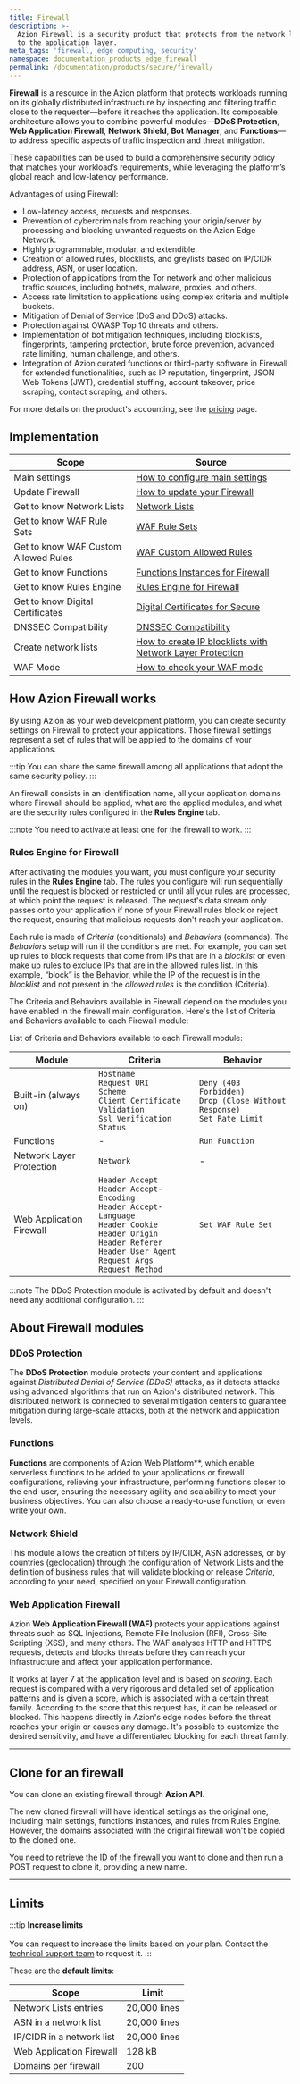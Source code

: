 ```yaml
---
title: Firewall
description: >-
  Azion Firewall is a security product that protects from the network layer
  to the application layer.
meta_tags: 'firewall, edge computing, security'
namespace: documentation_products_edge_firewall
permalink: /documentation/products/secure/firewall/
---
```



**Firewall** is a resource in the Azion platform that protects workloads running on its globally distributed infrastructure by inspecting and filtering traffic close to the requester—before it reaches the application.
Its composable architecture allows you to combine powerful modules—**DDoS Protection**, **Web Application Firewall**, **Network Shield**, **Bot Manager**, and **Functions**—to address specific aspects of traffic inspection and threat mitigation.

These capabilities can be used to build a comprehensive security policy that matches your workload’s requirements, while leveraging the platform’s global reach and low-latency performance.

Advantages of using Firewall:

- Low-latency access, requests and responses.
- Prevention of cybercriminals from reaching your origin/server by processing and blocking unwanted requests on the Azion Edge Network.
- Highly programmable, modular, and extendible.
- Creation of allowed rules, blocklists, and greylists based on IP/CIDR address, ASN, or user location.
- Protection of applications from the Tor network and other malicious traffic sources, including botnets, malware, proxies, and others.
- Access rate limitation to applications using complex criteria and multiple buckets.
- Mitigation of Denial of Service (DoS and DDoS) attacks.
- Protection against OWASP Top 10 threats and others.
- Implementation of bot mitigation techniques, including blocklists, fingerprints, tampering protection, brute force prevention, advanced rate limiting, human challenge, and others.
- Integration of Azion curated functions or third-party software in Firewall for extended functionalities, such as IP reputation, fingerprint, JSON Web Tokens (JWT), credential stuffing, account takeover, price scraping, contact scraping, and others.

For more details on the product's accounting, see the [pricing](/en/documentation/products/pricing/) page.

## Implementation

| Scope | Source |
| ----- | ------ |
| Main settings | [How to configure main settings](/en/documentation/products/guides/secure/edge-firewall-configure-main-settings/) |
| Update Firewall | [How to update your Firewall](/en/documentation/products/guides/how-to-update-your-edge-firewall/) |
| Get to know Network Lists | [Network Lists](/en/documentation/products/secure/edge-firewall/network-layer-protection/network-lists/) |
| Get to know WAF Rule Sets | [WAF Rule Sets](/en/documentation/products/secure/edge-firewall/web-application-firewall/rules-set/) |
| Get to know WAF Custom Allowed Rules | [WAF Custom Allowed Rules](/en/documentation/products/secure/edge-firewall/web-application-firewall/custom-allowed-rules/) |
| Get to know Functions | [Functions Instances for Firewall](/en/documentation/products/secure/edge-firewall/edge-functions-instances/) |
| Get to know Rules Engine | [Rules Engine for Firewall](/en/documentation/products/secure/edge-firewall/rules-engine/) |
| Get to know Digital Certificates | [Digital Certificates for Secure](/en/documentation/products/secure/edge-firewall/digital-certificates/) |
| DNSSEC Compatibility | [DNSSEC Compatibility](/en/documentation/products/secure/edge-dns/dnssec-compatibility/) |
| Create network lists | [How to create IP blocklists with Network Layer Protection](/en/documentation/products/guides/blocklists-ip-addresses-edge/) |
| WAF Mode | [How to check your WAF mode](/en/documentation/products/guides/how-to-check-your-waf-mode/) |

## How Azion Firewall works

By using Azion as your web development platform, you can create security settings on Firewall to protect your applications. Those firewall settings represent a set of rules that will be applied to the domains of your applications.

:::tip
You can share the same firewall among all applications that adopt the same security policy.
:::

An firewall consists in an identification name, all your application domains where Firewall should be applied, what are the applied modules, and what are the security rules configured in the **Rules Engine** tab.

<LinkButton link="/en/documentation/products/guides/secure/edge-firewall-configure-main-settings/" label="go to configure main settings guide" severity="secondary" />

:::note
You need to activate at least one for the firewall to work.
:::

### Rules Engine for Firewall

After activating the modules you want, you must configure your security rules in the **Rules Engine** tab. The rules you configure will run sequentially until the request is blocked or restricted or until all your rules are processed, at which point the request is released. The request's data stream only passes onto your application if none of your Firewall rules block or reject the request, ensuring that malicious requests don't reach your application.

Each rule is made of *Criteria* (conditionals) and *Behaviors* (commands). The *Behaviors* setup will run if the conditions are met. For example, you can set up rules to block requests that come from IPs that are in a *blocklist* or even make up rules to exclude IPs that are in the allowed rules list. In this example, “block” is the Behavior, while the IP of the request is in the *blocklist* and not present in the *allowed rules* is the condition (Criteria).

<LinkButton link="/en/documentation/products/secure/firewall/rules-engine/" label="go to Rules Engine reference" severity="secondary" />

<LinkButton link="/en/documentation/products/guides/secure/work-with-rules-engine/" label="go to work with rules engine guide" severity="secondary" />

The Criteria and Behaviors available in Firewall depend on the modules you have enabled in the firewall main configuration. Here's the list of Criteria and Behaviors available to each Firewall module:

List of Criteria and Behaviors available to each Firewall module:

| Module                   | Criteria                                                                                                                                                                                                 | Behavior                                                                                      |
|--------------------------|---------------------------------------------------------------------------------------------------------------------------------------------------------------------------------------------------------|-----------------------------------------------------------------------------------------------|
| Built-in (always on)     | `Hostname`<br />`Request URI`<br />`Scheme`<br />`Client Certificate Validation`<br />`Ssl Verification Status`                                                    | `Deny (403 Forbidden)`<br />`Drop (Close Without Response)`<br />`Set Rate Limit`              |
| Functions           | -                                                                                                                                                                                                       | `Run Function`                                                                                |
| Network Layer Protection | `Network`                                                                                                                                                                                               | -                                                                                           |
| Web Application Firewall | `Header Accept`<br />`Header Accept-Encoding`<br />`Header Accept-Language`<br />`Header Cookie`<br />`Header Origin`<br />`Header Referer`<br />`Header User Agent`<br />`Request Args`<br />`Request Method` | `Set WAF Rule Set`                                                                            |

:::note
The DDoS Protection module is activated by default and doesn't need any additional configuration.
:::

## About Firewall modules

### DDoS Protection

The **DDoS Protection** module protects your content and applications against *Distributed Denial of Service (DDoS)* attacks, as it detects attacks using advanced algorithms that run on Azion's distributed network. This distributed network is connected to several mitigation centers to guarantee mitigation during large-scale attacks, both at the network and application levels.

<LinkButton link="/en/documentation/products/secure/firewall/ddos-protection/" label="go to DDoS Protection reference" severity="secondary" />

### Functions

**Functions** are components of Azion Web Platform**, which enable serverless functions to be added to your applications or firewall configurations, relieving your infrastructure, performing functions closer to the end-user, ensuring the necessary agility and scalability to meet your business objectives. You can also choose a ready-to-use function, or even write your own.

<LinkButton link="/en/documentation/products/secure/firewall/functions/" label="go to Functions for Firewall reference" severity="secondary" />

<LinkButton link="/en/documentation/products/guides/secure/instantiate-edge-functions/" label="go to instantiate functions guide" severity="secondary" />

### Network Shield

This module allows the creation of filters by IP/CIDR, ASN addresses, or by countries (geolocation) through the configuration of Network Lists and the definition of business rules that will validate blocking or release *Criteria*, according to your need, specified on your Firewall configuration.

<LinkButton link="/en/documentation/products/secure/firewall/network-shield/" label="go to Network Layer Protection reference" severity="secondary" />

### Web Application Firewall

Azion **Web Application Firewall (WAF)** protects your applications against threats such as SQL Injections, Remote File Inclusion (RFI), Cross-Site Scripting (XSS), and many others. The WAF analyses HTTP and HTTPS requests, detects and blocks threats before they can reach your infrastructure and affect your application performance.

It works at layer 7 at the application level and is based on *scoring*. Each request is compared with a very rigorous and detailed set of application patterns and is given a score, which is associated with a certain threat family. According to the score that this request has, it can be released or blocked. This happens directly in Azion's edge nodes before the threat reaches your origin or causes any damage. It's possible to customize the desired sensitivity, and have a differentiated blocking for each threat family.

<LinkButton link="/en/documentation/products/secure/firewall/web-application-firewall/" label="go to Web Application Firewall reference" severity="secondary" />

<LinkButton link="/en/documentation/products/guides/secure/create-waf-rule-set/" label="go to create waf rule set guide" severity="secondary" />

---

## Clone for an firewall

You can clone an existing firewall through **Azion API**.

The new cloned firewall will have identical settings as the original one, including main settings, functions instances, and rules from Rules Engine. However, the domains associated with the original firewall won't be copied to the cloned one.

You need to retrieve the [ID of the firewall](https://api.azion.com/#090fa5b0-3d68-4521-9a90-f4d93773f6d9) you want to clone and then run a POST request to clone it, providing a new name.

<LinkButton link="https://api.azion.com/#7e92d69a-c98c-4578-b920-38a13e1a3bd2" label="clone an firewall" severity="secondary" />

---

## Limits

:::tip
**Increase limits** <br></br>
You can request to increase the limits based on your plan. Contact the [technical support team](/en/documentation/services/support/) to request it.
:::

These are the **default limits**:

| Scope | Limit |
| ----- | ----- |
| Network Lists entries | 20,000 lines |
| ASN in a network list | 20,000 lines |
| IP/CIDR in a network list | 20,000 lines |
| Web Application Firewall | 128 kB |
| Domains per firewall | 200 |
